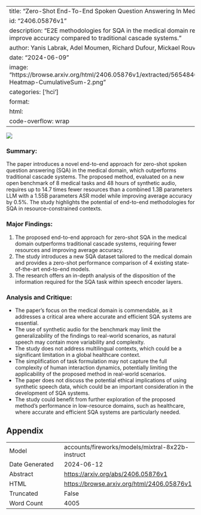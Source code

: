 
---
title: "Zero-Shot End-To-End Spoken Question Answering In Medical Domain"
id: "2406.05876v1"
description: "E2E methodologies for SQA in the medical domain require fewer resources and improve accuracy compared to traditional cascade systems."
author: Yanis Labrak, Adel Moumen, Richard Dufour, Mickael Rouvier
date: "2024-06-09"
image: "https://browse.arxiv.org/html/2406.05876v1/extracted/5654846/images/oldLayersWeights-Heatmap-CumulativeSum-2.png"
categories: ['hci']
format:
  html:
    code-overflow: wrap
---

![](https://browse.arxiv.org/html/2406.05876v1/extracted/5654846/images/oldLayersWeights-Heatmap-CumulativeSum-2.png)

### Summary:

The paper introduces a novel end-to-end approach for zero-shot spoken question answering (SQA) in the medical domain, which outperforms traditional cascade systems. The proposed method, evaluated on a new open benchmark of 8 medical tasks and 48 hours of synthetic audio, requires up to 14.7 times fewer resources than a combined 1.3B parameters LLM with a 1.55B parameters ASR model while improving average accuracy by 0.5%. The study highlights the potential of end-to-end methodologies for SQA in resource-constrained contexts.

### Major Findings:

1. The proposed end-to-end approach for zero-shot SQA in the medical domain outperforms traditional cascade systems, requiring fewer resources and improving average accuracy.
2. The study introduces a new SQA dataset tailored to the medical domain and provides a zero-shot performance comparison of 4 existing state-of-the-art end-to-end models.
3. The research offers an in-depth analysis of the disposition of the information required for the SQA task within speech encoder layers.

### Analysis and Critique:

* The paper's focus on the medical domain is commendable, as it addresses a critical area where accurate and efficient SQA systems are essential.
* The use of synthetic audio for the benchmark may limit the generalizability of the findings to real-world scenarios, as natural speech may contain more variability and complexity.
* The study does not address multilingual contexts, which could be a significant limitation in a global healthcare context.
* The simplification of task formulation may not capture the full complexity of human interaction dynamics, potentially limiting the applicability of the proposed method in real-world scenarios.
* The paper does not discuss the potential ethical implications of using synthetic speech data, which could be an important consideration in the development of SQA systems.
* The study could benefit from further exploration of the proposed method's performance in low-resource domains, such as healthcare, where accurate and efficient SQA systems are particularly needed.

## Appendix

|          |          |
|----------|----------|
| Model     | accounts/fireworks/models/mixtral-8x22b-instruct       |
| Date Generated     | 2024-06-12       |
| Abstract | [https://arxiv.org/abs/2406.05876v1](https://arxiv.org/abs/2406.05876v1)        |
| HTML     | [https://browse.arxiv.org/html/2406.05876v1](https://browse.arxiv.org/html/2406.05876v1)       |
| Truncated       | False       |
| Word Count       | 4005       |